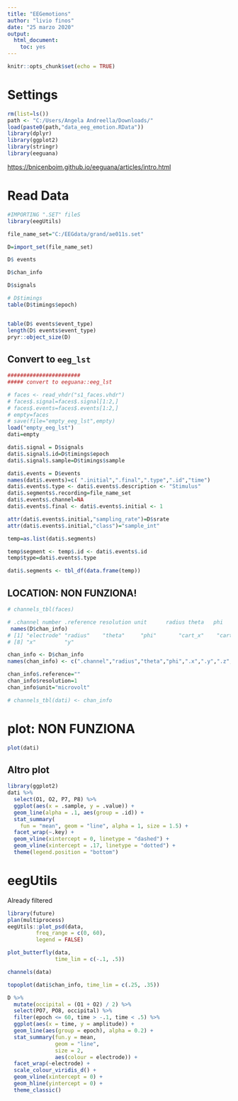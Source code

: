 ```yaml
---
title: "EEGemotions"
author: "livio finos"
date: "25 marzo 2020"
output: 
  html_document: 
    toc: yes
---
```


```r
knitr::opts_chunk$set(echo = TRUE)
```
# Settings

```r
rm(list=ls())
path <- "C:/Users/Angela Andreella/Downloads/"
load(paste0(path,"data_eeg_emotion.RData"))
library(dplyr)
library(ggplot2)
library(stringr)
library(eeguana)
```

<https://bnicenboim.github.io/eeguana/articles/intro.html>

# Read Data

```r

#IMPORTING ".SET" fileS
library(eegUtils)

file_name_set="C:/EEGdata/grand/ae011s.set"

D=import_set(file_name_set)

D$ events

D$chan_info

D$signals

# D$timings
table(D$timings$epoch)


table(D$ events$event_type)
length(D$ events$event_type)
pryr::object_size(D)

```


## Convert to `eeg_lst` 

```r

#######################
##### convert to eeguana::eeg_lst

# faces <- read_vhdr("s1_faces.vhdr")
# faces$.signal=faces$.signal[1:2,]
# faces$.events=faces$.events[1:2,]
# empty=faces
# save(file="empty_eeg_lst",empty)
load("empty_eeg_lst")
dati=empty

dati$.signal = D$signals
dati$.signal$.id=D$timings$epoch
dati$.signal$.sample=D$timings$sample

dati$.events = D$events
names(dati$.events)=c( ".initial",".final",".type",".id","time")
dati$.events$.type <- dati$.events$.description <- "Stimulus"
dati$.segments$.recording=file_name_set
dati$.events$.channel=NA
dati$.events$.final <- dati$.events$.initial <- 1

attr(dati$.events$.initial,"sampling_rate")=D$srate
attr(dati$.events$.initial,"class")="sample_int"

temp=as.list(dati$.segments)

temp$segment <- temp$.id <- dati$.events$.id
temp$type=dati$.events$.type

dati$.segments <- tbl_df(data.frame(temp))
```

## LOCATION: NON FUNZIONA!

```r
# channels_tbl(faces)

# .channel number .reference resolution unit      radius theta   phi    .x    .y    .z
 names(D$chan_info)
# [1] "electrode" "radius"    "theta"     "phi"       "cart_x"    "cart_y"    "cart_z"
# [8] "x"         "y" 

chan_info <- D$chan_info
names(chan_info) <- c(".channel","radius","theta","phi",".x",".y",".z","x","y")

chan_info$.reference=""
chan_info$resolution=1
chan_info$unit="microvolt"

# channels_tbl(dati) <- chan_info

```

# plot: NON FUNZIONA

```r
plot(dati)
```

## Altro plot

```r
library(ggplot2)
dati %>%
  select(O1, O2, P7, P8) %>%
  ggplot(aes(x = .sample, y = .value)) +
  geom_line(alpha = .1, aes(group = .id)) +
  stat_summary(
    fun = "mean", geom = "line", alpha = 1, size = 1.5) +
  facet_wrap(~.key) +
  geom_vline(xintercept = 0, linetype = "dashed") +
  geom_vline(xintercept = .17, linetype = "dotted") +
  theme(legend.position = "bottom")

```


# eegUtils

Already filtered

```r
library(future)
plan(multiprocess)
eegUtils::plot_psd(data, 
         freq_range = c(0, 60),
         legend = FALSE)

```


```r
plot_butterfly(data,
               time_lim = c(-.1, .5))
```


```r
channels(data)
```

```r
topoplot(dati$chan_info, time_lim = c(.25, .35))
```


```r
D %>%
  mutate(occipital = (O1 + O2) / 2) %>%
  select(PO7, PO8, occipital) %>%
  filter(epoch <= 60, time > -.1, time < .5) %>%
  ggplot(aes(x = time, y = amplitude)) +
  geom_line(aes(group = epoch), alpha = 0.2) + 
  stat_summary(fun.y = mean,
               geom = "line",
               size = 2,
               aes(colour = electrode)) +
  facet_wrap(~electrode) + 
  scale_colour_viridis_d() +
  geom_vline(xintercept = 0) +
  geom_hline(yintercept = 0) +
  theme_classic()
```

